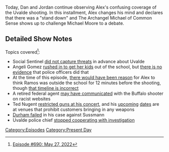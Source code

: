 {{DEFAULTSORT:
    #_EPISODE_0690:May 27, 2022
}}{{Episode
    | title           = May 27, 2022
    | caption         = Listen to this episode on [https://knowledgefight.libsyn.com/690-may-27-2022 Libsyn] [https://open.spotify.com/episode/2CO94rxNKvadEALhPWy1cr Spotify], Read the [[Transcript/690: May 27, 2022|Unofficial Transcript]], View discussion on [https://reddit.com/v8z9p8 Reddit]
    | episodeNumber   = 690
    | length          = 01:31:01
    | airDate         = June 10, 2022
    | coverageDate    = May 27, 2022
    | episodeType     = [[:Category:Present Day|Present Day]]
    | previousEpisode = [[689: May 26, 2022]]
    | nextEpisode     = [[691: June 6, 2022]]
}}

{{Stub}}

Today, Dan and Jordan continue observing Alex's confusing coverage of the Uvalde shooting.  In this installment, Alex changes his mind and declares that there was a "stand down" and The Archangel Michael of Common Sense shows up to challenge Michael Moore to a debate.

==Detailed Show Notes==

Topics covered<ref>[https://knowledgefight.com/research/2022/6/9/episode-690-may-27-2022 Episode #690: May 27, 2022]</ref>:

*Social Sentinel [https://www.vox.com/recode/23150863/school-surveillance-mass-shooting-texas-uvalde did not capture threats] in advance about Uvalde
*Angeli Gomez [https://www.ksat.com/news/local/2022/06/05/uvalde-mother-who-ran-into-school-describes-being-handcuffed-saving-kids-during-shooting-im-going-in-there/ rushed in to get her kids] out of the school, but [https://www.snopes.com/fact-check/officers-rescued-own-children-texas/ there is no evidence] that police officers did that
*At the time of this episode, [https://www.wsj.com/articles/uvalde-residents-voice-frustration-over-shooting-response-11653588161 there would have been reason] for Alex to think Ramos was outside the school for 12 minutes before the shooting, though [https://www.texastribune.org/2022/05/27/uvalde-texas-school-shooting-timeline/ that timeline is incorrect]
*A retired federal agent [https://www.salon.com/2022/05/27/buffalo-shooter-may-have-shared-plans-with-retired-agent-before-massacre-report_partner/ may have communicated] with the Buffalo shooter on racist websites
*Ted Nugent [https://www.wsls.com/news/2018/07/19/pro-gun-rocker-ted-nugent-turns-away-firearms-from-his-roanoke-show/ restricted guns at his concert], and his [https://www.rutheckerdhall.com/audience-safety-prohibited-items upcoming] [https://floridatheatre.com/venue-info/faq dates] are at venues that prohibit customers bringing in any weapons
*[https://www.nytimes.com/2022/05/31/us/politics/michael-sussmann-durham-fbi.html Durham failed] in his case against Sussmann
*Uvalde police chief [https://www.salon.com/2022/06/01/another-uvalde-claim-falls-apart--now-police-chief-refuses-to-cooperate-with-investigation/ stopped cooperating with investigation]

[[Category:Episodes]]
[[Category:Present Day]]
